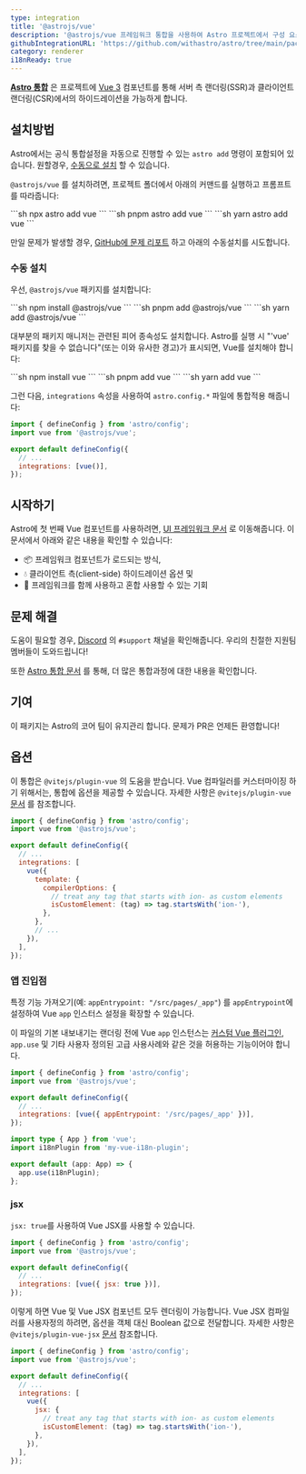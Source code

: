 ```yaml
---
type: integration
title: '@astrojs/vue'
description: '@astrojs/vue 프레임워크 통합을 사용하여 Astro 프로젝트에서 구성 요소 지원을 확장하는 방법을 알아봅니다'
githubIntegrationURL: 'https://github.com/withastro/astro/tree/main/packages/integrations/vue/'
category: renderer
i18nReady: true
---
```


**[Astro 통합](/ko/guides/integrations-guide/)** 은 프로젝트에 [Vue 3](https://vuejs.org/) 컴포넌트를 통해 서버 측 랜더링(SSR)과 클라이언트 랜더링(CSR)에서의 하이드레이션을 가능하게 합니다.

## 설치방법

Astro에서는 공식 통합설정을 자동으로 진행할 수 있는 `astro add` 명령이 포함되어 있습니다. 원할경우, [수동으로 설치](#수동-설치) 할 수 있습니다.

`@astrojs/vue` 를 설치하려면, 프로젝트 폴더에서 아래의 커맨드를 실행하고 프롬프트를 따라줍니다:

<PackageManagerTabs>
  <Fragment slot="npm">
  ```sh
  npx astro add vue
  ```
  </Fragment>
  <Fragment slot="pnpm">
  ```sh
  pnpm astro add vue
  ```
  </Fragment>
  <Fragment slot="yarn">
  ```sh
  yarn astro add vue
  ```
  </Fragment>
</PackageManagerTabs>

만일 문제가 발생할 경우, [GitHub에 문제 리포트](https://github.com/withastro/astro/issues) 하고 아래의 수동설치를 시도합니다.

### 수동 설치

우선, `@astrojs/vue` 패키지를 설치합니다:

<PackageManagerTabs>
  <Fragment slot="npm">
  ```sh
  npm install @astrojs/vue
  ```
  </Fragment>
  <Fragment slot="pnpm">
  ```sh
  pnpm add @astrojs/vue
  ```
  </Fragment>
  <Fragment slot="yarn">
  ```sh
  yarn add @astrojs/vue
  ```
  </Fragment>
</PackageManagerTabs>

대부분의 패키지 매니저는 관련된 피어 종속성도 설치합니다. Astro를 실행 시 "'vue' 패키지를 찾을 수 없습니다"(또는 이와 유사한 경고)가 표시되면, Vue를 설치해야 합니다:

<PackageManagerTabs>
  <Fragment slot="npm">
  ```sh
  npm install vue
  ```
  </Fragment>
  <Fragment slot="pnpm">
  ```sh
  pnpm add vue
  ```
  </Fragment>
  <Fragment slot="yarn">
  ```sh
  yarn add vue
  ```
  </Fragment>
</PackageManagerTabs>

그런 다음, `integrations` 속성을 사용하여 `astro.config.*` 파일에 통합적용 해줍니다:

```js ins={2} ins="vue()" title="astro.config.mjs"
import { defineConfig } from 'astro/config';
import vue from '@astrojs/vue';

export default defineConfig({
  // ...
  integrations: [vue()],
});
```

## 시작하기

Astro에 첫 번째 Vue 컴포넌트를 사용하려면,  [UI 프레임워크 문서](/ko/core-concepts/framework-components/#using-framework-components) 로 이동해줍니다. 이 문서에서 아래와 같은 내용을 확인할 수 있습니다:

* 📦 프레임워크 컴포넌트가 로드되는 방식,
* 💧 클라이언트 측(client-side) 하이드레이션 옵션 및
* 🤝 프레임워크를 함께 사용하고 혼합 사용할 수 있는 기회

## 문제 해결

도움이 필요할 경우, [Discord](https://astro.build/chat) 의 `#support` 채널을 확인해줍니다. 우리의 친절한 지원팀 멤버들이 도와드립니다!

또한 [Astro 통합 문서](/ko/guides/integrations-guide/) 를 통해, 더 많은 통합과정에 대한 내용을 확인합니다.

## 기여

이 패키지는 Astro의 코어 팀이 유지관리 합니다. 문제가 PR은 언제든 환영합니다!

## 옵션

이 통합은 `@vitejs/plugin-vue` 의 도움을 받습니다. Vue 컴파일러를 커스터마이징 하기 위해서는, 통합에 옵션을 제공할 수 있습니다. 자세한 사항은 `@vitejs/plugin-vue` [문서](https://www.npmjs.com/package/@vitejs/plugin-vue) 를 참조합니다.

```js title="astro.config.mjs"
import { defineConfig } from 'astro/config';
import vue from '@astrojs/vue';

export default defineConfig({
  // ...
  integrations: [
    vue({
      template: {
        compilerOptions: {
          // treat any tag that starts with ion- as custom elements
          isCustomElement: (tag) => tag.startsWith('ion-'),
        },
      },
      // ...
    }),
  ],
});
```

### 앱 진입점

특정 기능 가져오기(예: `appEntrypoint: "/src/pages/_app"`) 를 `appEntrypoint`에 설정하여 Vue `app` 인스터스 설정을 확장할 수 있습니다.

이 파일의 기본 내보내기는 랜더링 전에 Vue `app` 인스턴스는 [커스텀 Vue 플러그인](https://vuejs.org/guide/reusability/plugins.html), `app.use` 및 기타 사용자 정의된 고급 사용사례와 같은 것을 허용하는 기능이어야 합니다.


```js title="astro.config.mjs"
import { defineConfig } from 'astro/config';
import vue from '@astrojs/vue';

export default defineConfig({
  // ...
  integrations: [vue({ appEntrypoint: '/src/pages/_app' })],
});
```

```ts title="src/pages/_app.ts"
import type { App } from 'vue';
import i18nPlugin from 'my-vue-i18n-plugin';

export default (app: App) => {
  app.use(i18nPlugin);
};
```

### jsx

`jsx: true`를 사용하여 Vue JSX를 사용할 수 있습니다.

```js title="astro.config.mjs"
import { defineConfig } from 'astro/config';
import vue from '@astrojs/vue';

export default defineConfig({
  // ...
  integrations: [vue({ jsx: true })],
});
```

이렇게 하면 Vue 및 Vue JSX 컴포넌트 모두 렌더링이 가능합니다. Vue JSX 컴파일러를 사용자정의 하려면, 옵션을 객체 대신 Boolean 값으로 전달합니다. 자세한 사항은 `@vitejs/plugin-vue-jsx` [문서](https://www.npmjs.com/package/@vitejs/plugin-vue-jsx) 참조합니다.

```js title="astro.config.mjs"
import { defineConfig } from 'astro/config';
import vue from '@astrojs/vue';

export default defineConfig({
  // ...
  integrations: [
    vue({
      jsx: {
        // treat any tag that starts with ion- as custom elements
        isCustomElement: (tag) => tag.startsWith('ion-'),
      },
    }),
  ],
});
```
